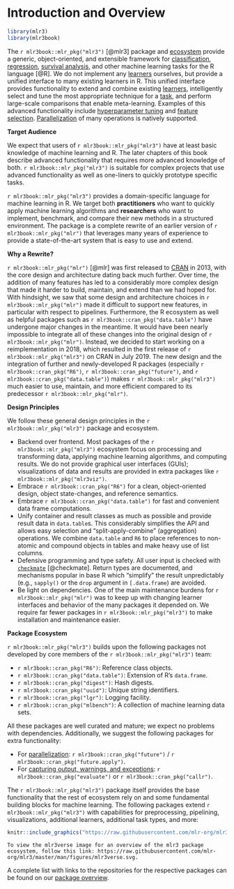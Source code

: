 # Introduction and Overview {.unnumbered}

```r
library(mlr3)
library(mlr3book)
```

The `r mlr3book::mlr_pkg("mlr3")` [@mlr3] package and [ecosystem](https://github.com/mlr-org/mlr3/wiki/Extension-Packages) provide a generic, object-oriented, and extensible framework for [classification](#tasks), [regression](#tasks), [survival analysis](#survival), and other machine learning tasks for the R language [@R].
We do not implement any [learners](#learners) ourselves, but provide a unified interface to many existing learners in R.
This unified interface provides functionality to extend and combine existing [learners](#learners), intelligently select and tune the most appropriate technique for a [task](#tasks), and perform large-scale comparisons that enable meta-learning.
Examples of this advanced functionality include [hyperparameter tuning](#tuning) and [feature selection](#fs). [Parallelization](#parallelization) of many operations is natively supported.

**Target Audience**

We expect that users of `r mlr3book::mlr_pkg("mlr3")` have at least basic knowledge of machine learning and R.
The later chapters of this book describe advanced functionality that requires more advanced knowledge of both.
`r mlr3book::mlr_pkg("mlr3")` is suitable for complex projects that use advanced functionality as well as one-liners to quickly prototype specific tasks.

`r mlr3book::mlr_pkg("mlr3")` provides a domain-specific language for machine learning in R.
We target both **practitioners** who want to quickly apply machine learning algorithms and **researchers** who want to implement, benchmark, and compare their new methods in a structured environment.
The package is a complete rewrite of an earlier version of `r mlr3book::mlr_pkg("mlr")` that leverages many years of experience to provide a state-of-the-art system that is easy to use and extend.

**Why a Rewrite?**

`r mlr3book::mlr_pkg("mlr")` [@mlr] was first released to [CRAN](https://cran.r-project.org) in 2013, with the core design and architecture dating back much further.
Over time, the addition of many features has led to a considerably more complex design that made it harder to build, maintain, and extend than we had hoped for.
With hindsight, we saw that some design and architecture choices in `r mlr3book::mlr_pkg("mlr")` made it difficult to support new features, in particular with respect to pipelines.
Furthermore, the R ecosystem as well as helpful packages such as `r mlr3book::cran_pkg("data.table")` have undergone major changes in the meantime.
It would have been nearly impossible to integrate all of these changes into the original design of `r mlr3book::mlr_pkg("mlr")`.
Instead, we decided to start working on a reimplementation in 2018, which resulted in the first release of `r mlr3book::mlr_pkg("mlr3")` on CRAN in July 2019.
The new design and the integration of further and newly-developed R packages (especially `r mlr3book::cran_pkg("R6")`, `r mlr3book::cran_pkg("future")`, and `r mlr3book::cran_pkg("data.table")`) makes `r mlr3book::mlr_pkg("mlr3")` much easier to use, maintain, and more efficient compared to its predecessor `r mlr3book::mlr_pkg("mlr")`.

**Design Principles**

We follow these general design principles in the `r mlr3book::mlr_pkg("mlr3")` package and ecosystem.

* Backend over frontend.
  Most packages of the `r mlr3book::mlr_pkg("mlr3")` ecosystem focus on processing and transforming data, applying machine learning algorithms, and computing results.
  We do not provide graphical user interfaces (GUIs); visualizations of data and results are provided in extra packages like `r mlr3book::mlr_pkg("mlr3viz")`.
* Embrace `r mlr3book::cran_pkg("R6")` for a clean, object-oriented design, object state-changes, and reference semantics.
* Embrace `r mlr3book::cran_pkg("data.table")` for fast and convenient data frame computations.
* Unify container and result classes as much as possible and provide result data in `data.table`s.
    This considerably simplifies the API and allows easy selection and "split-apply-combine" (aggregation) operations.
    We combine `data.table` and `R6` to place references to non-atomic and compound objects in tables and make heavy use of list columns.
* Defensive programming and type safety.
  All user input is checked with [`checkmate`](https://cran.r-project.org/package=checkmate) [@checkmate].
  Return types are documented, and mechanisms popular in base R which "simplify" the result unpredictably (e.g., `sapply()` or the `drop` argument in `[.data.frame`) are avoided.
* Be light on dependencies.
  One of the main maintenance burdens for `r mlr3book::mlr_pkg("mlr")` was to keep up with changing learner interfaces and behavior of the many packages it depended on.
  We require far fewer packages in `r mlr3book::mlr_pkg("mlr3")` to make installation and maintenance easier.

**Package Ecosystem**

`r mlr3book::mlr_pkg("mlr3")` builds upon the following packages not developed by core members of the `r mlr3book::mlr_pkg("mlr3")` team:

  * `r mlr3book::cran_pkg("R6")`:
    Reference class objects.
  * `r mlr3book::cran_pkg("data.table")`:
    Extension of R's `data.frame`.
  * `r mlr3book::cran_pkg("digest")`:
    Hash digests.
  * `r mlr3book::cran_pkg("uuid")`:
    Unique string identifiers.
  * `r mlr3book::cran_pkg("lgr")`:
    Logging facility.
  * `r mlr3book::cran_pkg("mlbench")`:
    A collection of machine learning data sets.

All these packages are well curated and mature; we expect no problems with dependencies.
Additionally, we suggest the following packages for extra functionality:

* For [parallelization](#parallelization): `r mlr3book::cran_pkg("future")` / `r mlr3book::cran_pkg("future.apply")`.
* For [capturing output, warnings, and exceptions](#error-handling): `r mlr3book::cran_pkg("evaluate")` or `r mlr3book::cran_pkg("callr")`.

The `r mlr3book::mlr_pkg("mlr3")` package itself provides the base functionality that the rest of ecosystem rely on and some fundamental building blocks for machine learning.
The following packages extend `r mlr3book::mlr_pkg("mlr3")` with capabilities for preprocessing, pipelining, visualizations, additional learners, additional task types, and more:

```r
knitr::include_graphics("https://raw.githubusercontent.com/mlr-org/mlr3/master/man/figures/mlr3verse.svg")
```

```asis
To view the mlr3verse image for an overview of the mlr3 package ecosystem, follow this link: https://raw.githubusercontent.com/mlr-org/mlr3/master/man/figures/mlr3verse.svg.
```

A complete list with links to the repositories for the respective packages can be found on our [package overview](https://mlr-org.com/packages.html).
